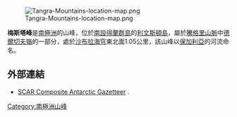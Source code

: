 {{no footnotes|time=2013-10-27T08:55:36+00:00}}
{{coord|62|37|10.9|S|59|50|04.5|W|display=title}}

[[Image:Tangra-Mountains-location-map.png|thumb]]

'''梅斯塔峰'''是[[南極洲|南極洲]]的山峰，位於[[南設得蘭群島|南設得蘭群島]]的[[利文斯頓島|利文斯頓島]]，屬於[[騰格里山脈|騰格里山脈]]中[[德爾切夫嶺|德爾切夫嶺]]的一部分，處於[[沙布拉海穹|沙布拉海穹]]東北面1.05公里，該山峰以[[保加利亞|保加利亞]]的河流命名。

==外部連結==
* [http://data.aad.gov.au/aadc/gaz/scar/ SCAR Composite Antarctic Gazetteer] {{WebCite|url=https://www.webcitation.org/5ug2CfC7m?url=http://data.aad.gov.au/aadc/gaz/scar/ |date=20101202140255 |dateformat=iso }}.

{{Antarctica-geo-stub}}
[[Category:南極洲山峰|Category:南極洲山峰]]